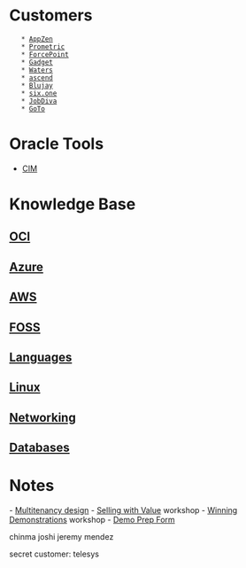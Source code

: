 = Customers =
    * [[AppZen]]
    * [[Prometric]]
    * [[ForcePoint]]
    * [[Gadget]]
    * [[Waters]]
    * [[ascend]]
    * [[Blujay]]
    * [[six.one]]
    * [[JobDiva]]
    * [[GoTo]]


= Oracle Tools = 
* [[CIM]]

= Knowledge Base =

== [[OCI]] ==
== [[Azure]] ==
== [[AWS]] ==
== [[FOSS]] ==
== [[Languages]] ==
== [[Linux]] ==
== [[Networking]] ==
== [[Databases]] ==


= Notes =

- [[Multitenancy design]]
- [[Selling with Value]] workshop
- [[Winning Demonstrations]] workshop
- [[Demo Prep Form]]

chinma joshi
jeremy mendez

secret customer: telesys
